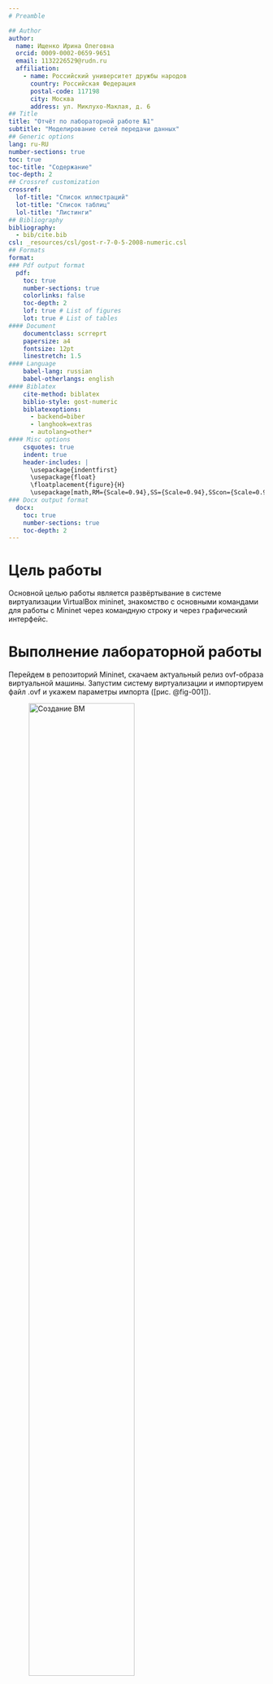 ```yaml
---
# Preamble

## Author
author:
  name: Ищенко Ирина Олеговна
  orcid: 0009-0002-0659-9651
  email: 1132226529@rudn.ru
  affiliation:
    - name: Российский университет дружбы народов
      country: Российская Федерация
      postal-code: 117198
      city: Москва
      address: ул. Миклухо-Маклая, д. 6
## Title
title: "Отчёт по лабораторной работе №1"
subtitle: "Моделирование сетей передачи данных"
## Generic options
lang: ru-RU
number-sections: true
toc: true
toc-title: "Содержание"
toc-depth: 2
## Crossref customization
crossref:
  lof-title: "Список иллюстраций"
  lot-title: "Список таблиц"
  lol-title: "Листинги"
## Bibliography
bibliography:
  - bib/cite.bib
csl: _resources/csl/gost-r-7-0-5-2008-numeric.csl
## Formats
format:
### Pdf output format
  pdf:
    toc: true
    number-sections: true
    colorlinks: false
    toc-depth: 2
    lof: true # List of figures
    lot: true # List of tables
#### Document
    documentclass: scrreprt
    papersize: a4
    fontsize: 12pt
    linestretch: 1.5
#### Language
    babel-lang: russian
    babel-otherlangs: english
#### Biblatex
    cite-method: biblatex
    biblio-style: gost-numeric
    biblatexoptions:
      - backend=biber
      - langhook=extras
      - autolang=other*
#### Misc options
    csquotes: true
    indent: true
    header-includes: |
      \usepackage{indentfirst}
      \usepackage{float}
      \floatplacement{figure}{H}
      \usepackage[math,RM={Scale=0.94},SS={Scale=0.94},SScon={Scale=0.94},TT={Scale=MatchLowercase,FakeStretch=0.9},DefaultFeatures={Ligatures=Common}]{plex-otf}
### Docx output format
  docx:
    toc: true
    number-sections: true
    toc-depth: 2
---
```

# Цель работы

Основной целью работы является развёртывание в системе виртуализации VirtualBox mininet, знакомство с основными командами для работы с Mininet через командную строку и через графический интерфейс.

# Выполнение лабораторной работы

Перейдем в репозиторий Mininet, скачаем актуальный релиз ovf-образа виртуальной машины. Запустим систему виртуализации и импортируем файл .ovf и укажем параметры импорта ([рис. @fig-001]).

![Создание ВМ](image/1.png){#fig-001 width=70%}

Перейдем в настройки системы виртуализации и уточним параметры настройки виртуальной машины. В частности, для VirtualBox выберем импортированную виртуальную машину и перейдите в меню "Машина -> Настроить".

Перейдем к опции «Система». Если внизу этого окна есть сообщение об обнаружении неправильных настроек, то, следуя рекомендациям, внесем исправления (изменим тип графического контроллера на рекомендуемый).

В настройках сети первый адаптер должен иметь подключение типа NAT, настроено по умолчанию. Для второго адаптера укажем тип подключения host-only network adapter (виртуальный адаптер хоста), который в дальнейшем мы будем использовать для входа в образ виртуальной машины ([рис. @fig-002]).

![Настройка сети](image/2.png){#fig-002 width=70%}

Запустим виртуальную машину с Mininet.
Залогинимся в виртуальную машину:
- login: mininet
- password: mininet

Посмотрим адрес машины с помощью `ifconfig` ([рис. @fig-003]).

![Запуск mininet](image/3.png){#fig-003 width=70%}

Подключимся к виртуальной машине (из терминала хостовой машины) ([рис. @fig-004]).

![Подключение к ВМ с mininet через SSH](image/4.png){#fig-004 width=70%}

После подключения к виртуальной машине mininet посмотрим IP-адреса машины ([рис. @fig-005]). Активен только внутренний адрес машины 192.168.56.102, поэтому активируем второй интерфейс ([рис. @fig-006]). Установим `mc` для удобства работы.

![Просмотр IP-адресов машины](image/5.png){#fig-005 width=70%}

![Активация второго интерфейса](image/6.png){#fig-006 width=70%}

Для удобства дальнейшей работы добавим для mininet указание на использование двух адаптеров при запуске. Для этого требуется перейти в режим суперпользователя и внести изменения в файл /etc/netplan/01-netcfg.yaml виртуальной машины mininet. В результате файл /etc/netplan/01-netcfg.yaml должен иметь следующий вид  ([рис. @fig-007]).

![Файл /etc/netplan/01-netcfg.yaml](image/7.png){#fig-007 width=70%}

В виртуальной машине mininet переименуем предыдущую установку Mininet. Скачаем новую версию Mininet.
Обновим исполняемые файлы. Проверим номер установленной версии mininet ([рис. @fig-008]).

![Обновление Mininet](image/8.png){#fig-008 width=70%}

Настроим параметры XTerm для увеличения размера шрифта и применения векторных шрифтов вместо растровых. Внесем изменения в файл `/etc/X11/app-defaults/XTerm` ([рис. @fig-009]).

![Настройка шрифтов XTerm](image/9.png){#fig-009 width=70%}

Установим putty и VcXsrv Windows X Server. Запустим XLaunch.

Выберем опции:
- Multiple windows;
- Display number: -1;
- Start no client.

При подключении добавим опцию перенаправления X11: – Connection SSH X11 : Enable X11 forwarding ([рис. @fig-010]).

![Опция перенаправления Х11](image/10.png){#fig-010 width=70%}

При попытке запуска приложения из-под суперпользователя возникает ошибка: `X11 connection rejected because of wrong authentication`. Ошибка возникает из-за того, что X-соединение выполняется от имени пользователя mininet, а приложение запускается от имени пользователя root с использованием sudo. Для исправления этой ситуации необходимо заполнить файл полномочий /root/.Xauthority, используя утилиту xauth. Скопируем значение куки (MIT magic cookie)1 пользователя mininet в файл для пользователя root ([рис. @fig-011]).

![Настройка соединения X11 для суперпользователя](image/13.png){#fig-011 width=70%}

Для запуска минимальной топологии введем в командной строке: `sudo mn`.
Эта команда запускает Mininet с минимальной топологией, состоящей из коммутатора, подключённого к двум хостам. Для отображения списка команд интерфейса командной строки Mininet и примеров их использования введем команду в интерфейсе командной строки Mininet: `help`.

Для отображения доступных узлов введем: `nodes` ([рис. @fig-012]). Вывод этой команды показывает, что есть два хоста (хост h1 и хост h2) и коммутатор (s1).

![Работа с Mininet с помощью командной строки](image/11.png){#fig-012 width=70%}

Иногда бывает полезно отобразить связи между устройствами в Mininet, чтобы понять топологию. Введем команду net в интерфейсе командной строки Mininet, чтобы просмотреть доступные линки: `net`.

Вывод этой команды показывает:
- Хост h1 подключён через свой сетевой интерфейс h1-eth0 к коммутатору на интерфейсе s1-eth1.
- Хост h2 подключён через свой сетевой интерфейс h2-eth0 к коммутатору на интерфейсе s1-eth2.
- Коммутатор s1:
  - имеет петлевой интерфейс lo.
  - подключается к h1-eth0 через интерфейс s1-eth1.
  - подключается к h2-eth0 через интерфейс s1-eth2.

Mininet позволяет выполнять команды на конкретном устройстве. Чтобы выполнить команду для определенного узла, необходимо сначала указать устройство, а затем команду, например: `h1 ifconfig`.

Эта запись выполняет команду ifconfig на хосте h1 и показывает интерфейсы хоста h1 — хост h1 имеет интерфейс h1-eth0, настроенный с IP-адресом 10.0.0.1, и другой интерфейс lo, настроенный с IP-адресом 127.0.0.1.

По умолчанию узлам h1 и h2 назначаются IP-адреса 10.0.0.1/8 и 10.0.0.2/8 соответственно. Чтобы проверить связь между ними, используем команду `ping`. Команда `ping` работает, отправляя сообщения эхо-запроса протокола управляющих сообщений Интернета (ICMP) на удалённый компьютер и ожидая ответа. Например, команда `h1 ping 10.0.0.2` проверяет соединение между хостами h1 и h2 ([рис. @fig-013]).

![Проверка связности хостов](image/12.png){#fig-013 width=70%}

В терминале виртуальной машины mininet запустим MiniEdit: `sudo ~/mininet/mininet/examples/miniedit.py`.

Основные кнопки:
- Select: позволяет выбирать/перемещать устройства. Нажатие Del на клавиатуре после выбора устройства удаляет его из топологии.
- Host: позволяет добавить новый хост в топологию. После нажатия этой кнопки щелкните в любом месте пустого холста, чтобы вставить новый хост.
- Switch: позволяет добавить в топологию новый коммутатор. После нажатия этой кнопки щёлкните в любом месте пустого холста, чтобы вставить переключатель.
- Link: соединяет устройства в топологии. После нажатия этой кнопки щелкните устройство и перетащите его на второе устройство, с которым необходимо установить связь.
- Run: запускает эмуляцию. После проектирования и настройки топологии нажмите кнопку запуска.
- Stop: останавливает эмуляцию.

Добавим два хоста и один коммутатор, соединим хосты с коммутатором.

Настроим IP-адреса на хостах h1 и h2. Для этого удерживая правую кнопку мыши на устройстве выберем свойства. Для хоста h1 укажем IP-адрес `10.0.0.1/8`, а для хоста h2 — `10.0.0.2/8`.

Перед проверкой соединения между хостом h1 и хостом h2 необходимо запустить эмуляцию. Для запуска эмуляции нажмем кнопку Run. После начала эмуляции кнопки панели MiniEdit станут серыми, указывая на то, что в настоящее время они отключены.

Откроем терминал на хосте h1, удерживая правую кнопку мыши на хосте h1 и выбрав Terminal. Это действие позволит выполнять команды на хосте h1. Откроем терминал на хосте h2. На терминале хоста h1 введем команду ifconfig, чтобы отобразить назначенные ему IP-адреса. Интерфейс h1-eth0 на хосте h1 настроен с IP-адресом 10.0.0.1 и маской подсети 255.0.0.0. Повторим эти действия на хосте h2. Его интерфейс h2-eth0 настроен с IP-адресом 10.0.0.2 и маской подсети 255.0.0.0. Проверим соединение между хостами, введя в терминале хоста h1 команду `ping 10.0.0.2`. Для остановки теста нажмем `Ctrl + c`. Остановим эмуляцию, нажав кнопку Stop ([рис. @fig-014]).

![Проверка IP-адресов. Пинг](image/14.png){#fig-014 width=70%}

Ранее IP-адреса узлам h1 и h2 были назначены вручную. В качестве альтернативы можно полагаться на Mininet для автоматического назначения IP-адресов.

Удалим назначенный вручную IP-адрес с хостов h1 и h2. В MiniEdit нажмем Edit Preferences . По умолчанию в поле базовые значения IP-адресов (IP Base) установлено 10.0.0.0/8. Изменим это значение на 15.0.0.0/8 ([рис. @fig-015]).

![Смена базового IP-адреса](image/15.png){#fig-015 width=70%}

Запустим эмуляцию, нажав кнопку Run. Откроем терминал на хосте h1, удерживая правую кнопку мыши на хосте
h1 и выбрав Terminal. Чтобы отобразить IP-адреса, назначенные хосту h1, введем команду `ifconfig`. Интерфейс h1-eth0 на узле h1 теперь имеет IP-адрес 15.0.0.1 и маску подсети 255.0.0.0. Проверим IP-адрес, назначенный хосту h2. Соответствующий интерфейс h2-eth0 на хосте h2 имеет IP-адрес 15.0.0.2 и маску подсети 255.0.0.0([рис. @fig-016]).

![Просмотр IP-адреса на h1](image/16.png){#fig-016 width=70%}

Остановим эмуляцию, нажав кнопку Stop.

В домашнем каталоге виртуальной машины mininet создадим каталог для работы с проектами mininet: `mkdir ~/work`. Для сохранения топологии сети в файл нажмем в MiniEdit File Save. Укажем имя для топологии и сохраним на своём компьютере. После сохранения проекта поменяем права доступа к файлам в каталоге проекта: `sudo chown -R mininet:mininet ~/work`. Для загрузки топологии в MiniEdit нажмем File Open ([рис. @fig-017]).

![Сохранение топологии](image/17.png){#fig-017 width=70%}

Завершим соединение с виртуальной машиной mininet и выключим её.

# Выводы

В ходе выполнения лабораторной работы я развёрнула mininet в системе виртуализации VirtualBox и ознакомилась с основными командами для работы с Mininet через командную строку и через графический интерфейс.

